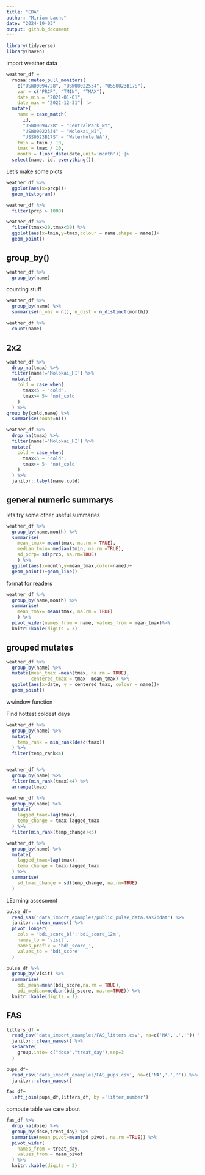 ```yaml
---
title: "EDA"
author: "Miriam Lachs"
date: "2024-10-03"
output: github_document
---
```


```r
library(tidyverse)
library(haven)
```


import weather data

```r
weather_df = 
  rnoaa::meteo_pull_monitors(
    c("USW00094728", "USW00022534", "USS0023B17S"),
    var = c("PRCP", "TMIN", "TMAX"), 
    date_min = "2021-01-01",
    date_max = "2022-12-31") |>
  mutate(
    name = case_match(
      id, 
      "USW00094728" ~ "CentralPark_NY", 
      "USW00022534" ~ "Molokai_HI",
      "USS0023B17S" ~ "Waterhole_WA"),
    tmin = tmin / 10,
    tmax = tmax / 10,
    month = floor_date(date,unit='month')) |>
  select(name, id, everything())
```

Let's make some plots

```r
weather_df %>% 
  ggplot(aes(x=prcp))+
  geom_histogram()
```

```r
weather_df %>% 
  filter(prcp > 1000)

```

```r
weather_df %>% 
  filter(tmax>20,tmax<30) %>% 
  ggplot(aes(x=tmin,y=tmax,colour = name,shape = name))+
  geom_point()
```


## group_by()

```r
weather_df %>% 
  group_by(name)
```

counting stuff

```r

weather_df %>% 
  group_by(name) %>% 
  summarise(n_obs = n(), n_dist = n_distinct(month))
```

```r
weather_df %>% 
  count(name)
```

## 2x2

```r
weather_df %>% 
  drop_na(tmax) %>% 
  filter(name!='Molokai_HI') %>% 
  mutate(
    cold = case_when(
      tmax<5 ~ 'cold',
      tmax>= 5~ 'not_cold'
    )
  ) %>% 
group_by(cold,name) %>% 
  summarise(count=n())
```

```r
weather_df %>% 
  drop_na(tmax) %>% 
  filter(name!='Molokai_HI') %>% 
  mutate(
    cold = case_when(
      tmax<5 ~ 'cold',
      tmax>= 5~ 'not_cold'
    )
  ) %>% 
  janitor::tabyl(name,cold)
```

## general numeric summarys

lets try some other useful summaries

```r
weather_df %>% 
  group_by(name,month) %>% 
  summarise(
    mean_tmax= mean(tmax, na.rm = TRUE),
    median_tmin= median(tmin, na.rm =TRUE),
    sd_pcrp= sd(prcp, na.rm=TRUE)
    ) %>% 
  ggplot(aes(x=month,y=mean_tmax,color=name))+
  geom_point()+geom_line()
```

format for readers

```r
weather_df %>% 
  group_by(name,month) %>% 
  summarise(
    mean_tmax= mean(tmax, na.rm = TRUE)
    ) %>% 
  pivot_wider(names_from = name, values_from = mean_tmax)%>% 
  knitr::kable(digits = 3)
```

## grouped mutates

```r
weather_df %>% 
  group_by(name) %>% 
  mutate(mean_tmax =mean(tmax, na.rm = TRUE),
         centered_tmax = tmax- mean_tmax) %>% 
  ggplot(aes(x=date, y = centered_tmax, colour = name))+
  geom_point()
```


wwindow function 

Find hottest coldest days 

```r
weather_df %>% 
  group_by(name) %>% 
  mutate(
    temp_rank = min_rank(desc(tmax))
  ) %>% 
  filter(temp_rank<4)


weather_df %>% 
  group_by(name) %>% 
  filter(min_rank(tmax)<4) %>% 
  arrange(tmax)
```


```r
weather_df %>% 
  group_by(name) %>% 
  mutate(
    lagged_tmax=lag(tmax),
    temp_change = tmax-lagged_tmax
  ) %>% 
  filter(min_rank(temp_change)<3)
```

```r

weather_df %>% 
  group_by(name) %>% 
  mutate(
    lagged_tmax=lag(tmax),
    temp_change = tmax-lagged_tmax
  ) %>% 
  summarise(
    sd_tmax_change = sd(temp_change, na.rm=TRUE)
  )

```

LEarning assesment 

```r
pulse_df=
  read_sas('data_import_examples/public_pulse_data.sas7bdat') %>% 
  janitor::clean_names() %>% 
  pivot_longer(
    cols = 'bdi_score_bl':'bdi_score_12m',
    names_to = 'visit',
    names_prefix = 'bdi_score_',
    values_to = 'bdi_score'
  )

pulse_df %>% 
  group_by(visit) %>% 
  summarise(
    bdi_mean=mean(bdi_score,na.rm = TRUE),
    bdi_median=median(bdi_score, na.rm=TRUE)) %>% 
  knitr::kable(digits = 1)
```

## FAS

```r
litters_df =
  read_csv('data_import_examples/FAS_litters.csv', na=c('NA','.','')) %>% 
  janitor::clean_names() %>% 
  separate(
    group,into= c("dose","treat_day"),sep=3
  )

pups_df=
  read_csv('data_import_examples/FAS_pups.csv', na=c('NA','.','')) %>% 
  janitor::clean_names()

fas_df=
  left_join(pups_df,litters_df, by ='litter_number')
```

compute table we care about

```r
fas_df %>% 
  drop_na(dose) %>% 
  group_by(dose,treat_day) %>% 
  summarise(mean_pivot=mean(pd_pivot, na.rm =TRUE)) %>% 
  pivot_wider(
    names_from = treat_day,
    values_from = mean_pivot
  ) %>% 
  knitr::kable(digits = 2)
```

